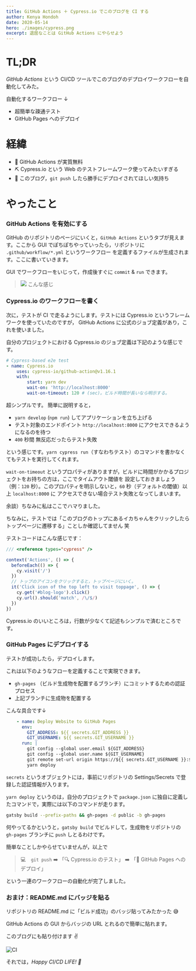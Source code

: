 ```yaml
---
title: GitHub Actions ＋ Cypress.io でこのブログを CI する
author: Kenya Hondoh
date: 2020-05-14
hero: ./images/cypress.png
excerpt: 退屈なことは GitHub Actions にやらせよう
---
```


<!-- ![](https://lh3.googleusercontent.com/s8fY5QbR1GIi_4n1N3ePqmaq81FmNPD_lUiMv5piMdAxgg3WTUyRBZTGpAIEo5gphDeJy0E-Fqg24nvkGEVN9ZLcfwZXXPTGm81ZmnBMh4Idq7wbH0EzNsVEvGh9oE5Vmw5GjIbnID4) -->

# TL;DR
*GitHub Actions* という CI/CD ツールでこのブログのデプロイワークフローを自動化してみた。

自動化するワークフロー ↓
  - 超簡単な疎通テスト
  - GitHub Pages へのデプロイ

# 経緯
- 🚀 GitHub Actions が実質無料
- ⛏ Cypress.io という Web のテストフレームワーク使ってみたいすぎる
- 🤔 このブログ，`git push` したら勝手にデプロイされてほしい気持ち

# やったこと

### GitHub Actions を有効にする

GitHub のリポジトリのページにいくと，`GitHub Actions` というタブが見えます。ここから
GUI でぽちぽちやっていったら，リポジトリに `.github/workflow/*.yml` というワークフロー
を定義するファイルが生成されます。ここに書いていきます。

GUI でワークフローをいじって，作成後すぐに `commit` & `run` できます。

>![](https://lh3.googleusercontent.com/MPWYyv_ZLrDxy16xD_ORZGvLm85E0ZvCmn0rFdK-Qyj0ITlfWlQk4mTe8eWtZVe3zvGnrtrLeowL4xpCX4i9JN_en8ePiNuS2CrhKUjx-4WpZ2pIMTP7RivPjoMmoMFBNBpRMETmkiU)
>こんな感じ

### Cypress.io のワークフローを書く

次に，テストが CI で走るようにします。テストには Cypress.io というフレームワークを使っていたのですが，
GitHub Actions に公式のジョブ定義があり，これを使いました。

自分のプロジェクトにおける Cypress.io のジョブ定義は下記のような感じです。

```yml
# Cypress-based e2e test
- name: Cypress.io
    uses: cypress-io/github-action@v1.16.1
    with:
        start: yarn dev
        wait-on: 'http://localhost:8000'
        wait-on-timeout: 120 # (sec)。ビルド時間が長いなら明示する。
```

超シンプルです。 簡単に説明すると，

- `yarn develop` (`npm run`) してアプリケーションを立ち上げる
- テスト対象のエンドポイント `http://localhost:8000` にアクセスできるようになるのを待つ
- `400` 秒間 無反応だったらテスト失敗

という感じです。`yarn cypress run`（すなわちテスト）のコマンドを書かなくてもテストを実行してくれます。

`wait-on-timeout` というプロパティがありますが，ビルドに時間がかかるプロジェクトをお持ちの方は，ここでタイムアウト閾値を
設定しておきましょう（例：`120` 秒）。このプロパティを明示しないと，`60` 秒（デフォルトの閾値）以上 `localhost:8000` に
アクセスできない場合テスト失敗となってしまいます。

余談）ちなみに私はここでハマりました。

ちなみに，テストでは「このブログのトップにあるイカちゃんをクリックしたらトップページに遷移する」ことしか確認してません 笑

テストコードはこんな感じです：

```js
/// <reference types="cypress" />

context('Actions', () => {
  beforeEach(() => {
    cy.visit('/')
  })
  // トップのアイコンをクリックすると，トップページにいく。
  it('Click icon of the top left to visit toppage', () => {
    cy.get('#blog-logo').click()
    cy.url().should('match', /\/$/)
  })
})
```

Cypress.io のいいところは，行数が少なくて記述もシンプルで済むところです。

### GitHub Pages にデプロイする

テストが成功したら，デプロイします。

これは以下のようなフローを定義することで実現できます。
- `gh-pages` （ビルド生成物を配置するブランチ）にコミットするための認証プロセス
- 上記ブランチに生成物を配置する

こんな具合です↓

```yaml
    - name: Deploy Website to GitHub Pages
      env:
        GIT_ADDRESS: ${{ secrets.GIT_ADDRESS }}
        GIT_USERNAME: ${{ secrets.GIT_USERNAME }}
      run: |
        git config --global user.email ${GIT_ADDRESS}
        git config --global user.name ${GIT_USERNAME}
        git remote set-url origin https://${{ secrets.GIT_USERNAME }}:${{ secrets.GIT_SECRET }}@github.com/kenmikanmi/blog
        yarn deploy
```

`secrets` というオブジェクトには，事前にリポジトリの Settings/Secrets で登録した認証情報が入ります。

`yarn deploy` というのは，自分のプロジェクトで `package.json` に独自に定義したコマンドで，実際には以下のコマンドが走ります。

```bash
gatsby build --prefix-paths && gh-pages -d public -b gh-pages
```

何やってるかというと，`gatsby build` でビルドして，生成物をリポジトリの `gh-pages` ブランチに `push` しとるわけです。

簡単なことしかやらせていませんが，以上で 

> 💻　`git push` ➡️ 「🔍 Cypress.io のテスト」  ➡️ 「🚀 GitHub Pages へのデプロイ」 

という一連のワークフローの自動化が完了しました。

### おまけ：README.md にバッジを貼る

リポジトリの README.md に「ビルド成功」のバッジ貼ってみたかった 😅

GitHub Actions の GUI からバッジの URL とれるので簡単に貼れます。

このブログにも貼り付けます ✌️

![CI](https://github.com/kenmikanmi/blog/workflows/CI/badge.svg)

それでは，*Happy CI/CD LIFE! 🚀*